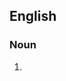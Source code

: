 {{also|non-disclosures}}

==English==

===Noun===
{{head|en|noun plural form}}

# {{plural of|nondisclosure|lang=en}}